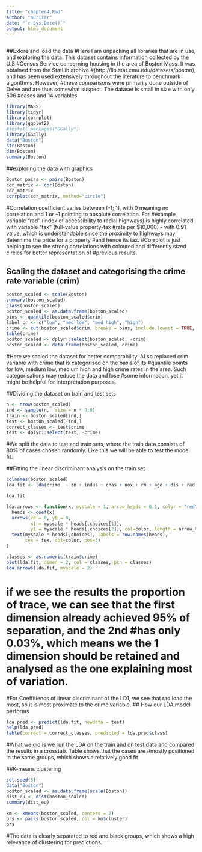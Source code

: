 ```yaml
---
title: "chapter4.Rmd"
author: "nuriiar"
date: "`r Sys.Date()`"
output: html_document
---
```


```r

```

##Exlore and load the data
#Here I am unpacking all libraries that are in use, and exploring the data. This dataset contains information collected by the U.S #Census Service concerning housing in the area of Boston Mass. It was obtained from the StatLib archive #(http://lib.stat.cmu.edu/datasets/boston), and has been used extensively throughout the literature to benchmark algorithms. However, #these comparisons were primarily done outside of Delve and are thus somewhat suspect. The dataset is small in size with only 506 #cases and 14 variables
```r
library(MASS)
library(tidyr)
library(corrplot)
library(ggplot2)
#install.packages("GGally")
library(GGally)
data("Boston")
str(Boston)
dim(Boston)
summary(Boston)
```
##exploring the data with graphics
```r
Boston_pairs <- pairs(Boston)
cor_matrix <- cor(Boston)
cor_matrix
corrplot(cor_matrix, method="circle")
```
#Correlation coefficient varies between [-1; 1], with 0 meaning no correlation and 1 or -1 pointing to absolute correlation. For #example variable "rad" (index of accessibility to radial highways) is highly correlated with variable "tax" (full-value property-tax #rate per \$10,000) - with 0.91 value, which is understandable since the proximity to highways may deternime the price for a property #and hence its tax.
#Corrplot is just helping to see the strong correlations with coloured and differently sized circles for better representation of #previous results.

## Scaling the dataset and categorising the crime rate variable (crim)
```r

boston_scaled <- scale(Boston)
summary(boston_scaled)
class(boston_scaled)
boston_scaled <- as.data.frame(boston_scaled)
bins <- quantile(boston_scaled$crim)
label_cr <- c("low", "med_low", "med_high", "high")
crime <- cut(boston_scaled$crim, breaks = bins, include.lowest = TRUE, labels = label_cr)
table(crime)
boston_scaled <- dplyr::select(boston_scaled, -crim)
boston_scaled <- data.frame(boston_scaled, crime)
```
#Here we scaled the dataset for better comparability. ALso replaced crim variable with crime that is categorised on the basis of its #quantile points for low, medium low, medium high and high crime rates in the area. Such categorisations may reduce the data and lose #some information, yet it might be helpful for interpretation purposes.

##Dividing the dataset on train and test sets
```r
n <- nrow(boston_scaled)
ind <- sample(n,  size = n * 0.8)
train <- boston_scaled[ind,]
test <- boston_scaled[-ind,]
correct_classes <- test$crime
test <- dplyr::select(test, -crime)
```
#We split the data to test and train sets, where the train data consists of 80% of cases chosen randomly. Like this we will be able to test the model fit.

##Fitting the linear discriminant analysis on the train set
```r
colnames(boston_scaled)
lda.fit <- lda(crime  ~ zn + indus + chas + nox + rm + age + dis + rad + tax + ptratio + black + lstat + medv, data = train)

lda.fit

lda.arrows <- function(x, myscale = 1, arrow_heads = 0.1, color = "red", tex = 0.75, choices = c(1,2)){
  heads <- coef(x)
  arrows(x0 = 0, y0 = 0, 
         x1 = myscale * heads[,choices[1]], 
         y1 = myscale * heads[,choices[2]], col=color, length = arrow_heads)
  text(myscale * heads[,choices], labels = row.names(heads), 
       cex = tex, col=color, pos=3)
}

classes <- as.numeric(train$crime)
plot(lda.fit, dimen = 2, col = classes, pch = classes)
lda.arrows(lda.fit, myscale = 2)
```

# if we see the results the proportion of trace, we can see that the first dimension already achieved 95% of separation, and the 2nd #has only 0.03%, which means we the 1 dimension should be retained and analysed as the one explaining most of variation.
#For Coeffitiencs of linear discriminant of the LD1, we see that rad load the most, so it is most proximate to the crime variable.
## How our LDA model performs
```r
lda.pred <- predict(lda.fit, newdata = test)
help(lda.pred)
table(correct = correct_classes, predicted = lda.pred$class)

```
#What we did is we run the LDA on the train and on test data and compared the results in a crosstab. Table shows that the cases are #mostly positioned in the same groups, which shows a relatively good fit

##K-means clustering
```r
set.seed(5)
data("Boston")
boston_scaled <- as.data.frame(scale(Boston))
dist_eu <- dist(boston_scaled)
summary(dist_eu)

km <- kmeans(boston_scaled, centers = 2)
prs <- pairs(boston_scaled, col = km$cluster)
prs
```
#The data is clearly separated to red and black groups, which shows a high relevance of clustering for predictions.





